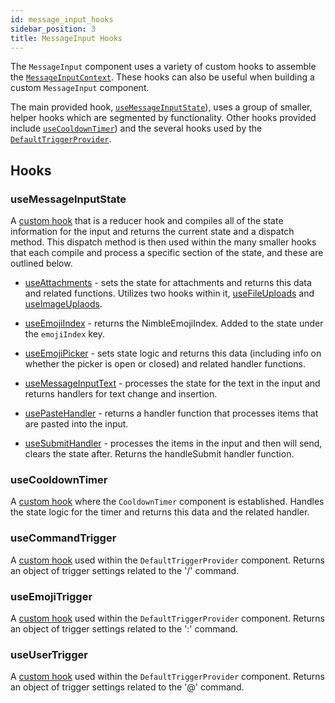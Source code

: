 ```yaml
---
id: message_input_hooks
sidebar_position: 3
title: MessageInput Hooks
---
```


The `MessageInput` component uses a variety of custom hooks to assemble the [`MessageInputContext`](../contexts/message-input-context.mdx). These hooks can also be useful when building a custom `MessageInput` component.

The main provided hook, [`useMessageInputState`](./message_input_hooks#usemessageinputstate)), uses a group of smaller, helper hooks which are segmented by functionality. Other hooks provided include [`useCooldownTimer`](./message_input_hooks#usecooldowntimer))
and the several hooks used by the [`DefaultTriggerProvider`](../message-input-components/ui_components#defaulttriggerprovider).

## Hooks

### useMessageInputState

A [custom hook](https://github.com/GetStream/stream-chat-react/blob/master/src/components/MessageInput/hooks/useMessageInputState.ts) that is a reducer hook and compiles all of the state information for the input and returns the current state and a dispatch method.
This dispatch method is then used within the many smaller hooks that each compile and process a specific section of the state, and these are outlined below.

- [useAttachments](https://github.com/GetStream/stream-chat-react/blob/master/src/components/MessageInput/hooks/useAttachments.ts) - sets the state for attachments and returns this data and related functions.
Utilizes two hooks within it, [useFileUploads](https://github.com/GetStream/stream-chat-react/blob/master/src/components/MessageInput/hooks/useFileUploads.ts) and [useImageUplaods](https://github.com/GetStream/stream-chat-react/blob/master/src/components/MessageInput/hooks/useImageUploads.ts).

- [useEmojiIndex](https://github.com/GetStream/stream-chat-react/blob/master/src/components/MessageInput/hooks/useEmojiIndex.ts) - returns the NimbleEmojiIndex. Added to the state under the `emojiIndex` key.

- [useEmojiPicker](https://github.com/GetStream/stream-chat-react/blob/master/src/components/MessageInput/hooks/useEmojiPicker.ts) - sets state logic and returns this data (including info on whether the picker is open or closed) and related handler functions.

- [useMessageInputText](https://github.com/GetStream/stream-chat-react/blob/master/src/components/MessageInput/hooks/useMessageInputText.ts) - processes the state for the text in the input and returns handlers for text change and insertion.

- [usePasteHandler](https://github.com/GetStream/stream-chat-react/blob/master/src/components/MessageInput/hooks/usePasteHandler.ts) - returns a handler function that processes items that are pasted into the input.

- [useSubmitHandler](https://github.com/GetStream/stream-chat-react/blob/master/src/components/MessageInput/hooks/useSubmitHandler.ts) - processes the items in the input and then will send, clears the state after. Returns the handleSubmit handler function. 

### useCooldownTimer

A [custom hook](https://github.com/GetStream/stream-chat-react/blob/master/src/components/MessageInput/hooks/useCooldownTimer.ts) where the `CooldownTimer` component is established. Handles the state logic for the timer and returns this data and the related handler.

### useCommandTrigger

A [custom hook](https://github.com/GetStream/stream-chat-react/blob/master/src/components/MessageInput/hooks/useCommandTrigger.ts) used within the `DefaultTriggerProvider` component. Returns an object of trigger settings related to the '/' command.

### useEmojiTrigger

A [custom hook](https://github.com/GetStream/stream-chat-react/blob/master/src/components/MessageInput/hooks/useEmojiTrigger.ts) used within the `DefaultTriggerProvider` component. Returns an object of trigger settings related to the ':' command.

### useUserTrigger

A [custom hook](https://github.com/GetStream/stream-chat-react/blob/master/src/components/MessageInput/hooks/useUserTrigger.ts) used within the `DefaultTriggerProvider` component. Returns an object of trigger settings related to the '@' command.